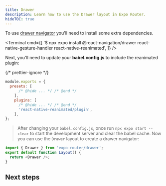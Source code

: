```yaml
---
title: Drawer
description: Learn how to use the Drawer layout in Expo Router.
hideTOC: true
---
```



To use [drawer navigator](https://reactnavigation.org/docs/drawer-based-navigation) you'll need to install some extra dependencies.

<Terminal
  cmd={[
    '$ npx expo install @react-navigation/drawer react-native-gesture-handler react-native-reanimated',
  ]}
/>

Next, you'll need to update your **babel.config.js** to include the reanimated plugin:

{/* prettier-ignore */}
```js babel.config.js
module.exports = {
  presets: [
      /* @hide ... */ /* @end */
    ],
    plugins: [
      /* @hide ... */ /* @end */
      'react-native-reanimated/plugin',
    ],
};
```

> After changing your `babel.config.js`, once run `npx expo start --clear` to start the development server and clear the babel cache.
> Now you can use the `Drawer` layout to create a drawer navigator:

```js app/_layout.js
import { Drawer } from 'expo-router/drawer';
export default function Layout() {
  return <Drawer />;
}
```

## Next steps

<BoxLink
  title="Modals"
  Icon={BookOpen02Icon}
  description="Learn how to use modals in Expo Router."
  href="/router/advance/modal"
/>
